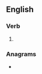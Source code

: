 ==English==

===Verb===
{{head|en|verb form}}

# {{present participle of|en|destine|nocat=1}}

===Anagrams===
* {{anagrams|en|a=degiinnst|dining set|indigents}}